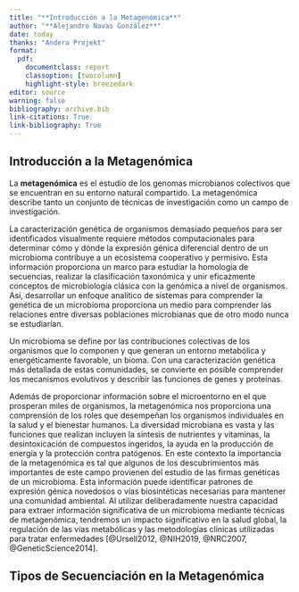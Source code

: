 ```yaml
---
title: "**Introducción a la Metagenómica**"
author: "**Alejandro Navas González**"
date: today
thanks: "Andera Projekt"
format: 
  pdf:
    documentclass: report
    classoption: [twocolumn]
    highlight-style: breezedark
editor: source
warning: false
bibliography: archive.bib
link-citations: True
link-bibliography: True
---
```


## **Introducción a la Metagenómica**

La **metagenómica** es el estudio de los genomas microbianos colectivos que se encuentran en su entorno natural compartido. La metagenómica describe tanto un conjunto de técnicas de investigación como un campo de investigación.

La caracterización genética de organismos demasiado pequeños para ser identificados visualmente requiere métodos computacionales para determinar cómo y dónde la expresión génica diferencial dentro de un microbioma contribuye a un ecosistema cooperativo y permisivo. Esta información proporciona un marco para estudiar la homología de secuencias, realizar la clasificación taxonómica y unir eficazmente conceptos de microbiología clásica con la genómica a nivel de organismos. Así, desarrollar un enfoque analítico de sistemas para comprender la genética de un microbioma proporciona un medio para comprender las relaciones entre diversas poblaciones microbianas que de otro modo nunca se estudiarían. 

Un microbioma se define por las contribuciones colectivas de los organismos que lo componen y que generan un entorno metabólica y energéticamente favorable, un bioma. Con una caracterización genética más detallada de estas comunidades, se convierte en posible comprender los mecanismos evolutivos y describir las funciones de genes y proteínas.

Además de proporcionar información sobre el microentorno en el que prosperan miles de organismos, la metagenómica nos proporciona una comprensión de los roles que desempeñan los organismos individuales en la salud y el bienestar humanos. La diversidad microbiana es vasta y las funciones que realizan incluyen la síntesis de nutrientes y vitaminas, la desintoxicación de compuestos ingeridos, la ayuda en la producción de energía y la protección contra patógenos. En este contexto la importancia de la metagenómica es tal que algunos de los descubrimientos más importantes de este campo provienen del estudio de las firmas genéticas de un microbioma. Esta información puede identificar patrones de expresión génica novedosos o vías biosintéticas necesarias para mantener una comunidad ambiental. Al utilizar deliberadamente nuestra capacidad para extraer información significativa de un microbioma mediante técnicas de metagenómica, tendremos un impacto significativo en la salud global, la regulación de las vías metabólicas y las metodologías clínicas utilizadas para tratar enfermedades [@Ursell2012, @NIH2019, @NRC2007, @GeneticScience2014].

## **Tipos de Secuenciación en la Metagenómica**

